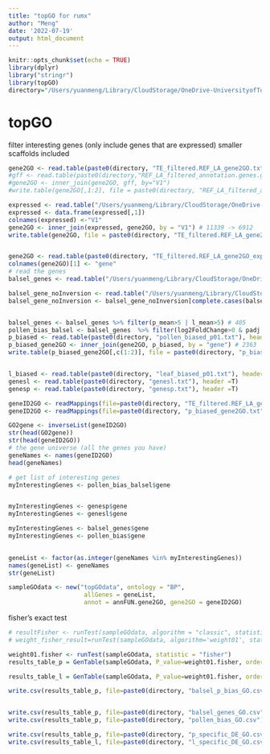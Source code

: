 ```yaml
---
title: "topGO for rumx"
author: "Meng"
date: '2022-07-19'
output: html_document
---
```



```r
knitr::opts_chunk$set(echo = TRUE)
library(dplyr)
library("stringr")
library(topGO)
directory="/Users/yuanmeng/Library/CloudStorage/OneDrive-UniversityofToronto/Manuscripts/rumex_haploid_sel/deseq2/"
```

# topGO
filter interesting genes (only include genes that are expressed)
smaller scaffolds included
```r
gene2GO <- read.table(paste0(directory, "TE_filtered.REF_LA_gene2GO.txt"))
#gff <- read.table(paste0(directory,"REF_LA_filtered_annotation.genes.gff"))
#gene2GO <- inner_join(gene2GO, gff, by="V1")
#write.table(gene2GO[,1:2], file = paste0(directory, "REF_LA_filtered_annotation_gene2GO.txt"))

expressed <- read.table("/Users/yuanmeng/Library/CloudStorage/OneDrive-UniversityofToronto/Manuscripts/rumex_haploid_sel/deseq2/REF_LA_filtered_annotation.expressed_genes.gff", header = T)
expressed <- data.frame(expressed[,1])
colnames(expressed) <-"V1"
gene2GO <- inner_join(expressed, gene2GO, by = "V1") # 11339 -> 6912
write.table(gene2GO, file = paste0(directory, "TE_filtered.REF_LA_gene2GO_expressed.txt"), row.names = F, col.names = F, quote = F, sep = "\t")


gene2GO <- read.table(paste0(directory, "TE_filtered.REF_LA_gene2GO_expressed.txt"))
colnames(gene2GO)[1] <- "gene"
# read the genes
balsel_genes <- read.table("/Users/yuanmeng/Library/CloudStorage/OneDrive-UniversityofToronto/Manuscripts/rumex_haploid_sel/balsel/balsel_genes_expressed.txt", header = T)

balsel_gene_noInversion <- read.table("/Users/yuanmeng/Library/CloudStorage/OneDrive-UniversityofToronto/Manuscripts/rumex_haploid_sel/balsel/inversion_genes.txt", header = T) # 138
balsel_gene_noInversion <- balsel_gene_noInversion[complete.cases(balsel_gene_noInversion),] # 128


balsel_genes <- balsel_genes %>% filter(p_mean>5 | l_mean>5) # 405
pollen_bias_balsel <- balsel_genes  %>% filter(log2FoldChange>0 & padj < 0.1) # 142
p_biased <- read.table(paste0(directory, "pollen_biased_p01.txt"), header =T) # 6823
p_biased_gene2GO <- inner_join(gene2GO, p_biased, by = "gene") # 2363
write.table(p_biased_gene2GO[,c(1:2)], file = paste0(directory, "p_biased_gene2GO.txt"), row.names = F, col.names = F, quote = F, sep = "\t")


l_biased <- read.table(paste0(directory, "leaf_biased_p01.txt"), header =T)
genesl <- read.table(paste0(directory, "genesl.txt"), header =T)
genesp <- read.table(paste0(directory, "genesp.txt"), header =T)
```


```r
geneID2GO <- readMappings(file=paste0(directory, "TE_filtered.REF_LA_gene2GO_expressed.txt"))
geneID2GO <- readMappings(file=paste0(directory, "p_biased_gene2GO.txt"))

GO2gene <- inverseList(geneID2GO)
str(head(GO2gene))
str(head(geneID2GO))
# the gene universe (all the genes you have)
geneNames <- names(geneID2GO)
head(geneNames)

# get list of interesting genes
myInterestingGenes <- pollen_bias_balsel$gene


myInterestingGenes <- genesp$gene
myInterestingGenes <- genesl$gene

myInterestingGenes <- balsel_genes$gene
myInterestingGenes <- pollen_bias$gene
    

geneList <- factor(as.integer(geneNames %in% myInterestingGenes))
names(geneList) <- geneNames
str(geneList)

```


```r
sampleGOdata <- new("topGOdata", ontology = "BP",
                     allGenes = geneList,
                     annot = annFUN.gene2GO, gene2GO = geneID2GO)
```

fisher's exact test
```r
# resultFisher <- runTest(sampleGOdata, algorithm = "classic", statistic = "fisher")
# weight_fisher_result=runTest(sampleGOdata, algorithm='weight01', statistic='fisher')

weight01.fisher <- runTest(sampleGOdata, statistic = "fisher")
results_table_p = GenTable(sampleGOdata, P_value=weight01.fisher, orderBy="P_value")

results_table_l = GenTable(sampleGOdata, P_value=weight01.fisher, orderBy="P_value")

write.csv(results_table_p, file=paste0(directory, "balsel_p_bias_GO.csv"),row.names = FALSE, quote=FALSE )


write.csv(results_table_p, file=paste0(directory, "balsel_genes_GO.csv"),row.names = FALSE, quote=FALSE )
write.csv(results_table_p, file=paste0(directory, "pollen_bias_GO.csv"),row.names = FALSE, quote=FALSE )

write.csv(results_table_p, file=paste0(directory, "p_specific_DE_GO.csv"),row.names = FALSE, quote=FALSE )
write.csv(results_table_l, file=paste0(directory, "l_specific_DE_GO.csv"),row.names = FALSE, quote=FALSE )
```

